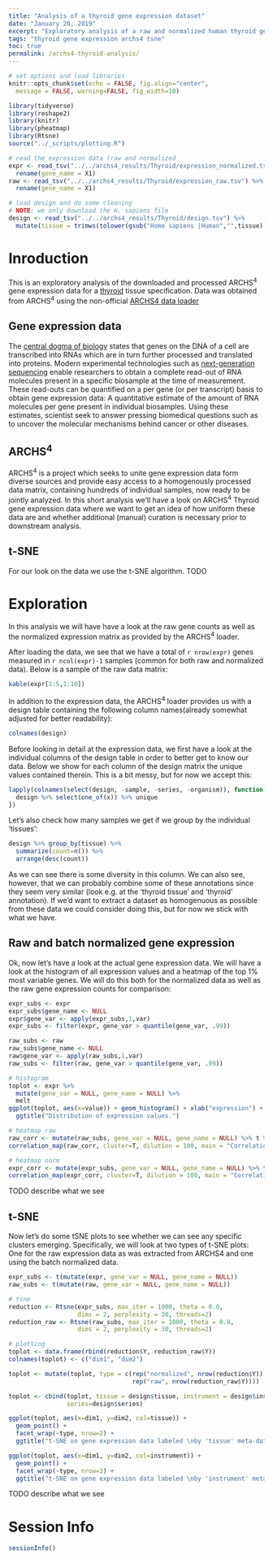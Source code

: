 ---
title: "Analysis of a thyroid gene expression dataset"
date: "January 20, 2019"
excerpt: "Exploratory analysis of a raw and normalized human thyroid gene expression dataset obtained from ARCHS4"
tags: "thyroid gene expression archs4 tsne"
toc: true
permalink: /archs4-thyroid-analysis/
---

```{r libraries, include=FALSE}
# set options and load libraries
knitr::opts_chunk$set(echo = FALSE, fig.align="center", 
  message = FALSE, warning=FALSE, fig_width=10)

library(tidyverse)
library(reshape2)
library(knitr)
library(pheatmap)
library(Rtsne)
source("../_scripts/plotting.R")

# read the expression data (raw and normalized
expr <- read_tsv("../../archs4_results/Thyroid/expression_normalized.tsv") %>%
  rename(gene_name = X1)
raw <- read_tsv("../../archs4_results/Thyroid/expression_raw.tsv") %>%
  rename(gene_name = X1)

# load design and do some cleaning
# NOTE: we only download the H. sapiens file
design <- read_tsv("../../archs4_results/Thyroid/design.tsv") %>%
  mutate(tissue = trimws(tolower(gsub("Homo sapiens |Human","",tissue))))

```
# Inroduction

This is an exploratory analysis of the downloaded and processed ARCHS<sup>4</sup> 
gene expression data for a [thyroid](https://en.wikipedia.org/wiki/Thyroid) 
tissue specification. 
Data was obtained from ARCHS<sup>4</sup> using the non-official [ARCHS4 data loader](https://github.com/jhawe/archs4_loader)

## Gene expression data
The [central dogma of biology](https://en.wikipedia.org/wiki/Central_dogma_of_molecular_biology) 
states that genes on the DNA of a cell are transcribed into RNAs which are in turn further processed 
and translated into proteins.
Modern experimental technologies such as [next-generation sequencing](https://www.ncbi.nlm.nih.gov/pmc/articles/PMC3841808/)
enable researchers to obtain a complete read-out of RNA molecules present in a specific 
biosample at the time of measurement. 
These read-outs can be quantified on a per gene (or per transcript) basis to obtain gene expression
data: A quantitative estimate of the amount of RNA molecules per gene present in individual biosamples.
Using these estimates, scientist seek to answer pressing biomedical questions such as 
to uncover the molecular mechanisms behind cancer or other diseases.

## ARCHS<sup>4<sup>
ARCHS<sup>4</sup> is a project which seeks to unite gene expression data form diverse sources
and provide easy access to a homogenously processed data matrix, containing hundreds of
individual samples, now ready to be jointly analyzed.
In this short analysis we'll have a look on ARCHS<sup>4</sup> Thyroid gene expression data
where we want to get an idea of how uniform these data are and whether additional
(manual) curation is necessary prior to downstream analysis.

## t-SNE
For our look on the data we use the t-SNE algorithm.
TODO

# Exploration
In this analysis we will have have a look at the raw gene counts as well as the
normalized expression matrix as provided by the ARCHS<sup>4</sup> loader.

After loading the data, we see that we have a total of `r nrow(expr)` genes 
measured in `r ncol(expr)-1` samples (common for both raw and normalized data).
Below is a sample of the raw data matrix:

```{r load_data}

kable(expr[1:5,1:10])

```

In addition to the expression data, the ARCHS<sup>4</sup> loader provides us with
a design table containing the following column names(already somewhat adjusted for better readability):

```{r design_cols}
colnames(design)
```

Before looking in detail at the expression data, we first have a look at the individual columns
of the design table in order to better get to know our data.
Below we show for each column of the design matrix the unique values contained
therein. This is a bit messy, but for now we accept this:

```{r values_by_cols}
lapply(colnames(select(design, -sample, -series, -organism)), function(x) {
  design %>% select(one_of(x)) %>% unique
})
```

Let's also check how many samples we get if we group by the individual 'tissues':

```{r samples_by_groups}
design %>% group_by(tissue) %>% 
  summarize(count=n()) %>% 
  arrange(desc(count))

```

As we can see there is some diversity in this column. We can also see, however, that we can probably combine some of these annotations since they seem very similar (look e.g. at the 'thyroid tissue' and 'thyroid' annotation).
If we'd want to extract a dataset as homogenuous as possible from these data we could consider doing this, but for now we stick with what we have.

## Raw and batch normalized gene expression

Ok, now let's have a look at the actual gene expression data.
We will have a look at the histogram of all expression values and a heatmap
of the top 1% most variable genes. We will do this both for the normalized
data as well as the raw gene expression counts for comparison:

```{r expression_overview}
expr_subs <- expr
expr_subs$gene_name <- NULL
expr$gene_var <- apply(expr_subs,1,var)
expr_subs <- filter(expr, gene_var > quantile(gene_var, .99))

raw_subs <- raw
raw_subs$gene_name <- NULL
raw$gene_var <- apply(raw_subs,1,var)
raw_subs <- filter(raw, gene_var > quantile(gene_var, .99))

# histogram
toplot <- expr %>% 
  mutate(gene_var = NULL, gene_name = NULL) %>%
  melt
ggplot(toplot, aes(x=value)) + geom_histogram() + xlab("expression") + 
  ggtitle("Distribution of expression values.")

# heatmap raw
raw_corr <- mutate(raw_subs, gene_var = NULL, gene_name = NULL) %>% t %>% cor
correlation_map(raw_corr, cluster=T, dilution = 100, main = "Correlation map of top 1% variable genes (raw).")

# heatmap norm
expr_corr <- mutate(expr_subs, gene_var = NULL, gene_name = NULL) %>% t %>% cor
correlation_map(expr_corr, cluster=T, dilution = 100, main = "Correlation map of top 1% variable genes (norm).")

```

TODO describe what we see

## t-SNE
Now let's do some tSNE plots to see whether we can see any specific clusters emerging.
Specifically, we will look at two types of t-SNE plots: One for the raw expression data as 
was extracted from ARCHS4 and one using the batch normalized data.

```{r tsne}

expr_subs <- t(mutate(expr, gene_var = NULL, gene_name = NULL))
raw_subs <- t(mutate(raw, gene_var = NULL, gene_name = NULL))

# tsne
reduction <- Rtsne(expr_subs, max_iter = 1000, theta = 0.0, 
                   dims = 2, perplexity = 30, threads=2)
reduction_raw <- Rtsne(raw_subs, max_iter = 1000, theta = 0.0, 
                   dims = 2, perplexity = 30, threads=2)

# plotting
toplot <- data.frame(rbind(reduction$Y, reduction_raw$Y))
colnames(toplot) <- c("dim1", "dim2")

toplot <- mutate(toplot, type = c(rep("normalized", nrow(reduction$Y)),
                                  rep("raw", nrow(reduction_raw$Y))))

toplot <- cbind(toplot, tissue = design$tissue, instrument = design$instrument,
                series=design$series)

ggplot(toplot, aes(x=dim1, y=dim2, col=tissue)) + 
  geom_point() + 
  facet_wrap(~type, nrow=2) +
  ggtitle("t-SNE on gene expression data labeled \nby 'tissue' meta-data information")

ggplot(toplot, aes(x=dim1, y=dim2, col=instrument)) + 
  geom_point() + 
  facet_wrap(~type, nrow=2) +
  ggtitle("t-SNE on gene expression data labeled \nby 'instrument' meta-data information")


```

TODO describe what we see

# Session Info
```{r}
sessionInfo()
```
